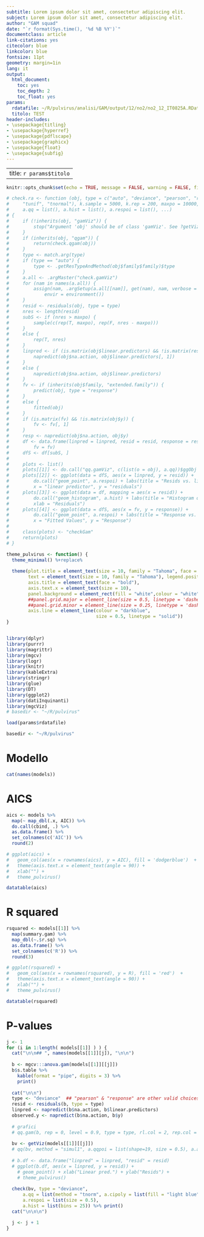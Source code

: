 ```yaml
---
subtitle: Lorem ipsum dolor sit amet, consectetur adipiscing elit.
subject: Lorem ipsum dolor sit amet, consectetur adipiscing elit.
author: "GAM squad"
date: "`r format(Sys.time(), '%d %B %Y')`"
documentclass: article
link-citations: yes
citecolor: blue
linkcolor: blue
fontsize: 11pt
geometry: margin=1in
lang: it
output:
  html_document:
    toc: yes
    toc_depth: 2
    toc_float: yes
params:
  rdatafile: ~/R/pulvirus/analisi/GAM/output/12/no2/no2_12_IT0825A.RData
  titolo: TEST
header-includes:
- \usepackage{titling}
- \usepackage{hyperref}
- \usepackage{pdflscape}
- \usepackage{graphicx}
- \usepackage{float}
- \usepackage{subfig}
---
```


---
title: `r params$titolo`
---


```r
knitr::opts_chunk$set(echo = TRUE, message = FALSE, warning = FALSE, fig.align = 'center')

# check.ra <- function (obj, type = c("auto", "deviance", "pearson", "response", 
#     "tunif", "tnormal"), k.sample = 5000, k.rep = 200, maxpo = 10000, 
#     a.qq = list(), a.hist = list(), a.respoi = list(), ...) 
# {
#     if (!inherits(obj, "gamViz")) {
#         stop("Argument 'obj' should be of class 'gamViz'. See ?getViz")
#     }
#     if (inherits(obj, "qgam")) {
#         return(check.qgam(obj))
#     }
#     type <- match.arg(type)
#     if (type == "auto") {
#         type <- .getResTypeAndMethod(obj$family$family)$type
#     }
#     a.all <- .argMaster("check.gamViz")
#     for (nam in names(a.all)) {
#         assign(nam, .argSetup(a.all[[nam]], get(nam), nam, verbose = FALSE), 
#             envir = environment())
#     }
#     resid <- residuals(obj, type = type)
#     nres <- length(resid)
#     subS <- if (nres > maxpo) {
#         sample(c(rep(T, maxpo), rep(F, nres - maxpo)))
#     }
#     else {
#         rep(T, nres)
#     }
#     linpred <- if (is.matrix(obj$linear.predictors) && !is.matrix(resid)) {
#         napredict(obj$na.action, obj$linear.predictors[, 1])
#     }
#     else {
#         napredict(obj$na.action, obj$linear.predictors)
#     }
#     fv <- if (inherits(obj$family, "extended.family")) {
#         predict(obj, type = "response")
#     }
#     else {
#         fitted(obj)
#     }
#     if (is.matrix(fv) && !is.matrix(obj$y)) {
#         fv <- fv[, 1]
#     }
#     resp <- napredict(obj$na.action, obj$y)
#     df <- data.frame(linpred = linpred, resid = resid, response = resp, 
#         fv = fv)
#     dfS <- df[subS, ]
# 
#     plots <- list()
#     plots[[1]] <- do.call("qq.gamViz", c(list(o = obj), a.qq))$ggObj
#     plots[[2]] <- ggplot(data = dfS, aes(x = linpred, y = resid)) + 
#         do.call("geom_point", a.respoi) + labs(title = "Resids vs. linear pred.", 
#         x = "linear predictor", y = "residuals")
#     plots[[3]] <- ggplot(data = df, mapping = aes(x = resid)) + 
#         do.call("geom_histogram", a.hist) + labs(title = "Histogram of residuals", 
#         xlab = "Residuals")
#     plots[[4]] <- ggplot(data = dfS, aes(x = fv, y = response)) + 
#         do.call("geom_point", a.respoi) + labs(title = "Response vs. Fitted Values", 
#         x = "Fitted Values", y = "Response")
# 
#     class(plots) <- "checkGam"
#     return(plots)
# }

theme_pulvirus <- function() {
  theme_minimal() %+replace% 
    
  theme(plot.title = element_text(size = 10, family = "Tahoma", face = "bold"),
        text = element_text(size = 10, family = "Tahoma"), legend.position = "top",
        axis.title = element_text(face = "bold"),
        axis.text.x = element_text(size = 10),
        panel.background = element_rect(fill = "white",colour = "white", size = 0.5, linetype = "solid"),
        ##panel.grid.major = element_line(size = 0.5, linetype = 'dashed',colour = "#708090"), 
        ##panel.grid.minor = element_line(size = 0.25, linetype = 'dashed', colour = "#708090"),
        axis.line = element_line(colour = "darkblue", 
                                 size = 0.5, linetype = "solid"))
}


library(dplyr)
library(purrr)
library(magrittr)
library(mgcv)
library(logr)
library(knitr)
library(kableExtra)
library(stringr)
library(glue)
library(DT)
library(ggplot2)
library(datiInquinanti)
library(mgcViz)
# basedir <- "~/R/pulvirus"

load(params$rdatafile)

basedir <- "~/R/pulvirus"

```

# Modello

```r
cat(names(models))
```

# AICS 

```r
aics <- models %>% 
  map(~ map_dbl(.x, AIC)) %>%  
  do.call(cbind, .) %>% 
  as.data.frame() %>% 
  set_colnames(c('AIC')) %>% 
  round(2) 

# ggplot(aics) + 
#   geom_col(aes(x = rownames(aics), y = AIC), fill = 'dodgerblue')  +  
#   theme(axis.text.x = element_text(angle = 90)) + 
#   xlab("") + 
#   theme_pulvirus()

datatable(aics)
```

# R squared 

```r
rsquared <- models[[1]] %>%
  map(summary.gam) %>%
  map_dbl(~.$r.sq) %>% 
  as.data.frame() %>% 
  set_colnames(c('R')) %>% 
  round(3) 

# ggplot(rsquared) + 
#   geom_col(aes(x = rownames(rsquared), y = R), fill = 'red')  +  
#   theme(axis.text.x = element_text(angle = 90)) + 
#   xlab("") + 
#   theme_pulvirus()

datatable(rsquared)
```

# P-values

```r
j <- 1
for (i in 1:length( models[[1]] ) ) {
  cat("\n\n## ", names(models[[1]][j]), "\n\n")
  
  b <- mgcv:::anova.gam(models[[1]][[j]]) 
  b$s.table %>%
    kable(format = "pipe", digits = 3) %>%
    print()
  
  cat("\n\n")
  type <- "deviance"  ## "pearson" & "response" are other valid choices
  resid <- residuals(b, type = type)
  linpred <- napredict(b$na.action, b$linear.predictors)
  observed.y <- napredict(b$na.action, b$y)
  
  # grafici
  # qq.gam(b, rep = 0, level = 0.9, type = type, rl.col = 2, rep.col = "gray80")
  
  bv <- getViz(models[[1]][[j]])
  # qq(bv, method = "simul1", a.qqpoi = list(shape=19, size = 0.5), a.ablin = list("linetype" = 2)) + theme_pulvirus()
  
  # b.df <- data.frame("linpred" = linpred, "resid" = resid)
  # ggplot(b.df, aes(x = linpred, y = resid)) + 
    # geom_point() + xlab("Linear pred.") + ylab("Resids") + 
    # theme_pulvirus()
  
  check(bv, type = "deviance",
      a.qq = list(method = "tnorm", a.cipoly = list(fill = "light blue")),
      a.respoi = list(size = 0.5),
      a.hist = list(bins = 25)) %>% print()
  cat("\n\n\n")

  j <- j + 1
}
```

 